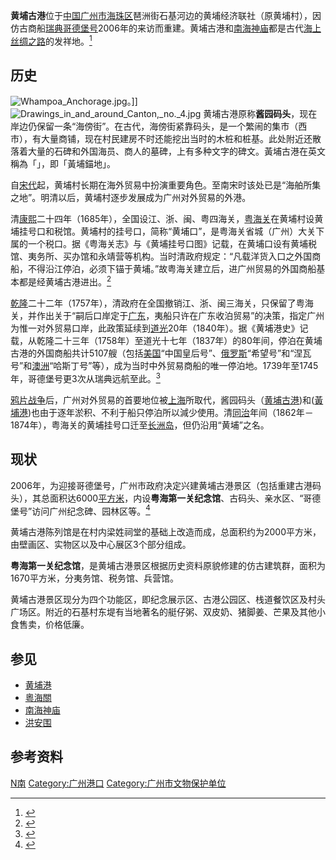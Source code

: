 {{Distinguish|黄埔港}}

{{文物保护单位
|名称 = 黄埔古港遗迹和黄埔村早期建筑
|子项 = 黄埔古港遗址
|图片 = [[File:黄埔古港遗址.jpg|250px]]
|说明 = 
|级别 = 市、县级文物保护单位
|省名 = 广东省
|市/县名 = 广州市
|所在 = 海珠区黄埔村
|坐标 =
|分类 = 古遗址
|时代 = 明—清
|编号 = 
|登录 = 2002年7月
}}
'''黄埔古港'''位于[[中华人民共和国|中国]][[广州市|广州市]][[海珠区|海珠区]]琶洲街石基河边的黄埔经济联社（原黄埔村），因仿古商船[[瑞典|瑞典]][[哥德堡号|哥德堡号]]2006年的来访而重建。黄埔古港和[[南海神庙|南海神庙]]都是古代[[海上丝绸之路|海上丝绸之路]]的发祥地。<ref>{{cite news|url=http://www.gzapg2010.cn/09/0713/16/5E4877F90089017V.html|title=黄埔古港如何融入城市CBD？|publisher=南方日报|date=2009-07-13|accessdate=2010-11-18}}{{dead link|date=2018年5月 |bot=InternetArchiveBot |fix-attempted=yes }}</ref>

== 历史 ==
[[File:Whampoa_Anchorage.jpg|thumb]]。]]
[[File:Drawings_in_and_around_Canton,_no._4.jpg|thumb]]
黄埔古港原称'''酱园码头'''，现在岸边仍保留一条“海傍街”。在古代，海傍街紧靠码头，是一个繁闹的集市（西市），有大量商铺，现在村民建房不时还能挖出当时的木桩和桩基。此处附近还散落着大量的石碑和外国海员、商人的墓碑，上有多种文字的碑文。黃埔古港在英文稱為「{{lang|en|Whampoa Anchorage}}」，即「黃埔錨地」。

自[[宋代|宋代]]起，黄埔村长期在海外贸易中扮演重要角色。至南宋时该处已是“海舶所集之地”。明清以后，黄埔村逐步发展成为广州对外贸易的外港。

清[[康熙|康熙]]二十四年（1685年），全国设江、浙、闽、粤四海关，[[粤海关|粤海关]]在黄埔村设黄埔挂号口和税馆。黄埔村的挂号口，简称“黄埔口”，是粤海关省城（广州）大关下属的一个税口。据《粤海关志》与《黄埔挂号口图》记载，在黄埔口设有黄埔税馆、夷务所、买办馆和永靖营等机构。当时清政府规定：“凡载洋货入口之外国商船，不得沿江停泊，必须下锚于黄埔。”故粤海关建立后，进广州贸易的外国商船基本都是经黄埔古港进出。<ref>{{cite news|url=http://golf.sina.com.cn/2009-02-25/10024237718.shtml|title=历经古代“海上丝绸之路”的盛衰——黄埔古港|publisher=高球先生|date=2009-02-25|accessdate=2010-11-15|archive-url=https://web.archive.org/web/20160817133252/http://golf.sina.com.cn/2009-02-25/10024237718.shtml|archive-date=2016-08-17|dead-url=yes}}</ref>

[[乾隆|乾隆]]二十二年（1757年），清政府在全国撤销江、浙、闽三海关，只保留了粤海关，并作出关于“嗣后口岸定于[[广东|广东]]，夷船只许在广东收泊贸易”的决策，指定广州为惟一对外贸易口岸，此政策延续到[[道光|道光]]20年（1840年）。据《黄埔港史》记载，从乾隆二十三年（1758年）至道光十七年（1837年）的80年间，停泊在黄埔古港的外国商船共计5107艘（包括[[美国|美国]]“中国皇后号”、[[俄罗斯|俄罗斯]]“希望号”和“涅瓦号”和[[澳洲|澳洲]]“哈斯丁号”等），成为当时中外贸易商船的唯一停泊地。1739年至1745年，哥德堡号更3次从瑞典远航至此。<ref>{{cite news|url=http://www.gzwh.gov.cn/whw/channel/whmc/bwg/hpgglsclg/index.htm|title=黄埔古港历史陈列馆|publisher=广州市文化局|accessdate=2010-11-18}}{{dead link|date=2018年5月 |bot=InternetArchiveBot |fix-attempted=yes }}</ref>

[[鸦片战争|鸦片战争]]后，广州对外贸易的首要地位被[[上海|上海]]所取代，酱园码头（[[黄埔古港|黄埔古港]])和([[黃埔港|黃埔港]])也由于逐年淤积、不利于船只停泊所以減少使用。清[[同治|同治]]年间（1862年－1874年），粤海关的黄埔挂号口迁至[[长洲岛_(广州)|长洲岛]]，但仍沿用“黄埔”之名。

== 现状 ==
2006年，为迎接哥德堡号，广州市政府决定兴建黄埔古港景区（包括重建古港码头），其总面积达6000[[平方米|平方米]]，内设'''粤海第一关纪念馆'''、古码头、亲水区、“哥德堡号”访问广州纪念碑、园林区等。<ref>{{cite news|url=http://www.gz.gov.cn/publicfiles/business/htmlfiles/gzgov/s5512/201006/421698.html|title=粤海第一关纪念馆今起迎客|publisher=广州日报|date=2006-08-01|accessdate=2010-11-15}}{{Dead link|date=2020年3月 |bot=InternetArchiveBot |fix-attempted=yes }}</ref>

黄埔古港陈列馆是在村内梁姓祠堂的基础上改造而成，总面积约为2000平方米，由壁画区、实物区以及中心展区3个部分组成。

'''粤海第一关纪念馆'''，是黄埔古港景区根据历史资料原貌修建的仿古建筑群，面积为1670平方米，分夷务馆、税务馆、兵营馆。

黄埔古港景区现分为四个功能区，即纪念展示区、古港公园区、栈道餐饮区及村头广场区。附近的石基村东堤有当地著名的艇仔粥、双皮奶、猪脚姜、芒果及其他小食售卖，价格低廉。

== 参见 ==
* [[黄埔港|黄埔港]]
* [[粵海關|粵海關]]
* [[南海神庙|南海神庙]]
* [[洪安围|洪安围]]

== 参考资料 ==
{{reflist|2}}

{{coord|23|5|20.36|N|113|23|8.82|E|display=title|region:CH_type}}
{{广州博物馆}}
[[Category:海珠区|N南]]
[[Category:广州港口|Category:广州港口]]
[[Category:广州市文物保护单位|Category:广州市文物保护单位]]